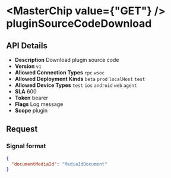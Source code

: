 
# <MasterChip value={"GET"} /> pluginSourceCodeDownload

## API Details

- **Description** Download plugin source code
- **Version** `v1`
- **Allowed Connection Types** `rpc` `wsoc` 
- **Allowed Deployment Kinds** `beta` `prod` `localHost` `test` 
- **Allowed Device Types** `test` `ios` `android` `web` `agent` 
- **SLA** 600
- **Token** bearer
- **Flags** Log message
- **Scope** plugin


## Request

### Signal format

```json
{
  "documentMediaId": "MediaIdDocument"
}
```


